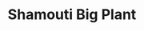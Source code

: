 ---
title: "Shamouti Big Plant"
meta_title: "Shamouti Big Plant craft"
description: "Craft de Shamouti Big Plant"
rank: "b"
draft: false
name: "Shamouti Big Plant"
recipe_img: "https://wiki.pokexgames.com/images/2/2b/Shamouti_Big_Plant.png"
level: 75
craft_time: 129600
result: 1
value_npc: 1
ingredients:
  - name: "Empty Vase"
    quantity: 1
    item_img: "https://wiki.pokexgames.com/images/4/4f/Empty_Vase.png"
    value_npc: 1
  - name: "Shamouti Plant"
    quantity: 1
    item_img: "https://wiki.pokexgames.com/images/thumb/7/77/Shamouti_Plant.png/40px-Shamouti_Plant.png"
    value_npc: 1
  - name: "Owl Feather"
    quantity: 20
    item_img: "https://wiki.pokexgames.com/images/c/c9/Owl_Feather.png"
    value_npc: 1
  - name: "Strange Flower"
    quantity: 25
    item_img: "https://wiki.pokexgames.com/images/e/ec/Strange_Flower.png"
    value_npc: 1
  - name: "Great Petal"
    quantity: 12
    item_img: "https://wiki.pokexgames.com/images/8/86/Great_Petal.png"
    value_npc: 1
  - name: "Condensed Grass"
    quantity: 120
    item_img: "https://wiki.pokexgames.com/images/c/ce/Condensed_Grass.png"
    value_npc: 1
---